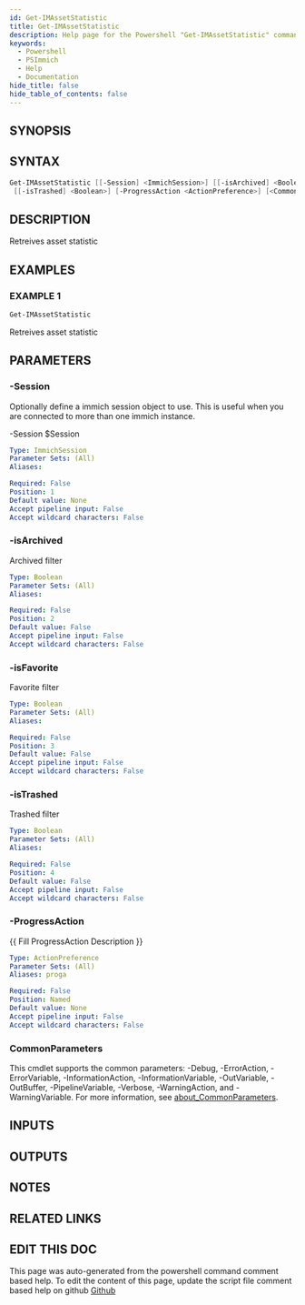 ```yaml
---
id: Get-IMAssetStatistic
title: Get-IMAssetStatistic
description: Help page for the Powershell "Get-IMAssetStatistic" command
keywords:
  - Powershell
  - PSImmich
  - Help
  - Documentation
hide_title: false
hide_table_of_contents: false
---
```


## SYNOPSIS

## SYNTAX

```powershell
Get-IMAssetStatistic [[-Session] <ImmichSession>] [[-isArchived] <Boolean>] [[-isFavorite] <Boolean>]
 [[-isTrashed] <Boolean>] [-ProgressAction <ActionPreference>] [<CommonParameters>]
```

## DESCRIPTION

Retreives asset statistic

## EXAMPLES

### EXAMPLE 1

```powershell
Get-IMAssetStatistic
```

Retreives asset statistic

## PARAMETERS

### -Session

Optionally define a immich session object to use.
This is useful when you are connected to more than one immich instance.

-Session $Session

```yaml
Type: ImmichSession
Parameter Sets: (All)
Aliases:

Required: False
Position: 1
Default value: None
Accept pipeline input: False
Accept wildcard characters: False
```

### -isArchived

Archived filter

```yaml
Type: Boolean
Parameter Sets: (All)
Aliases:

Required: False
Position: 2
Default value: False
Accept pipeline input: False
Accept wildcard characters: False
```

### -isFavorite

Favorite filter

```yaml
Type: Boolean
Parameter Sets: (All)
Aliases:

Required: False
Position: 3
Default value: False
Accept pipeline input: False
Accept wildcard characters: False
```

### -isTrashed

Trashed filter

```yaml
Type: Boolean
Parameter Sets: (All)
Aliases:

Required: False
Position: 4
Default value: False
Accept pipeline input: False
Accept wildcard characters: False
```

### -ProgressAction

\{\{ Fill ProgressAction Description \}\}

```yaml
Type: ActionPreference
Parameter Sets: (All)
Aliases: proga

Required: False
Position: Named
Default value: None
Accept pipeline input: False
Accept wildcard characters: False
```

### CommonParameters

This cmdlet supports the common parameters: -Debug, -ErrorAction, -ErrorVariable, -InformationAction, -InformationVariable, -OutVariable, -OutBuffer, -PipelineVariable, -Verbose, -WarningAction, and -WarningVariable. For more information, see [about_CommonParameters](http://go.microsoft.com/fwlink/?LinkID=113216).

## INPUTS

## OUTPUTS

## NOTES

## RELATED LINKS

## EDIT THIS DOC 

This page was auto-generated from the powershell command comment based help. To edit the content of this page, update the script file comment based help on github [Github](https://github.com/hanpq/PSImmich)

